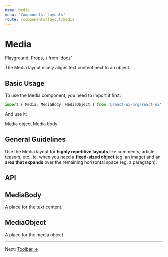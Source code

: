 ```yaml
---
name: Media
menu: 'Components: Layouts'
route: /components/layout/media
---
```


# Media

  Playground,
  Props,
} from 'docz'

The Media layout nicely aligns text content next to an object.

## Basic Usage

To use the Media component, you need to import it first:

```js
import { Media, MediaBody, MediaObject } from '@react-ui-org/react-ui';
```

And use it:

<Playground>
  <Media>
    <MediaObject>
      <Placeholder bordered>Media object</Placeholder>
    </MediaObject>
    <MediaBody>
      <Placeholder bordered>Media body</Placeholder>
    </MediaBody>
  </Media>
</Playground>

## General Guidelines

Use the Media layout for **highly repetitive layouts** like comments, article
teasers, etc., ie. when you need a **fixed-sized object** (eg. an image) and an
**area that expands** over the remaining horizontal space (eg. a paragraph).

## API

<Props of={Media} />

## MediaBody

A place for the text content.

<Props of={MediaBody} />

## MediaObject

A place for the media object.

<Props of={MediaObject} />

---

Next: [Toolbar →](/components/layout/toolbar)
